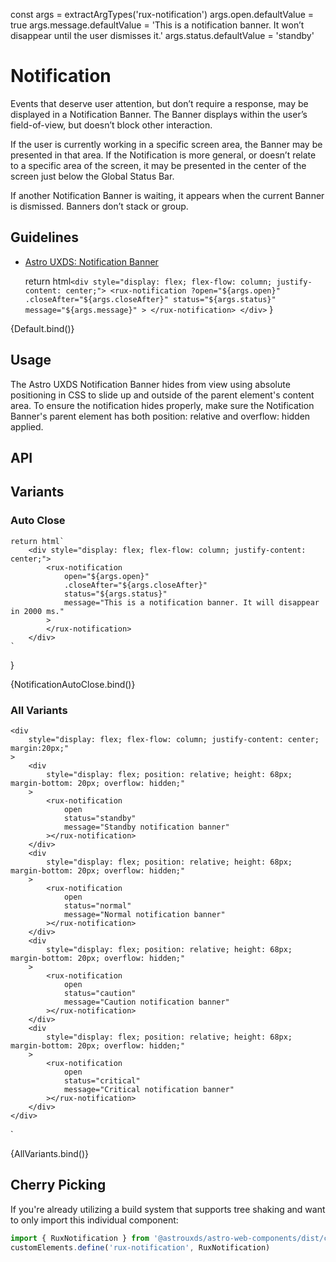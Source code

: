 const args = extractArgTypes('rux-notification')
args.open.defaultValue = true
args.message.defaultValue = 'This is a notification banner. It won’t disappear until the user dismisses it.'
args.status.defaultValue = 'standby'

<Meta
    title="Components/Notification"
    component="rux-notification"
    argTypes={args}
/>

# Notification

Events that deserve user attention, but don’t require a response, may be displayed in a Notification Banner. The Banner displays within the user’s field-of-view, but doesn’t block other interaction.

If the user is currently working in a specific screen area, the Banner may be presented in that area. If the Notification is more general, or doesn’t relate to a specific area of the screen, it may be presented in the center of the screen just below the Global Status Bar.

If another Notification Banner is waiting, it appears when the current Banner is dismissed. Banners don’t stack or group.

## Guidelines

-   [Astro UXDS: Notification Banner](https://www.astrouxds.com/ui-components/notification-banner)

    return html`
        <div style="display: flex; flex-flow: column; justify-content: center;">
            <rux-notification
                ?open="${args.open}"
                .closeAfter="${args.closeAfter}"
                status="${args.status}"
                message="${args.message}"
            >
            </rux-notification>
        </div>
    `
}

<Canvas>
    <Story name="Default">
      {Default.bind()}
    </Story>
</Canvas>


## Usage

The Astro UXDS Notification Banner hides from view using absolute positioning in CSS to slide up and outside of the parent element's content area. To ensure the notification hides properly, make sure the Notification Banner's parent element has both position: relative and overflow: hidden applied.

## API

<ArgsTable of="rux-notification"/>

## Variants

### Auto Close

    return html`
        <div style="display: flex; flex-flow: column; justify-content: center;">
            <rux-notification
                open="${args.open}"
                .closeAfter="${args.closeAfter}"
                status="${args.status}"
                message="This is a notification banner. It will disappear in 2000 ms."
            >
            </rux-notification>
        </div>
    `
}

<Canvas>
    <Story
      args={{
        open: true,
        closeAfter: 2000
      }}
      name="Auto Close"
    >
        {NotificationAutoClose.bind()}
    </Story>
</Canvas>

### All Variants
    <div
        style="display: flex; flex-flow: column; justify-content: center; margin:20px;"
    >
        <div
            style="display: flex; position: relative; height: 68px; margin-bottom: 20px; overflow: hidden;"
        >
            <rux-notification
                open
                status="standby"
                message="Standby notification banner"
            ></rux-notification>
        </div>
        <div
            style="display: flex; position: relative; height: 68px; margin-bottom: 20px; overflow: hidden;"
        >
            <rux-notification
                open
                status="normal"
                message="Normal notification banner"
            ></rux-notification>
        </div>
        <div
            style="display: flex; position: relative; height: 68px; margin-bottom: 20px; overflow: hidden;"
        >
            <rux-notification
                open
                status="caution"
                message="Caution notification banner"
            ></rux-notification>
        </div>
        <div
            style="display: flex; position: relative; height: 68px; margin-bottom: 20px; overflow: hidden;"
        >
            <rux-notification
                open
                status="critical"
                message="Critical notification banner"
            ></rux-notification>
        </div>
    </div>
`

<Canvas>
    <Story name="All Variants">
        {AllVariants.bind()}
    </Story>
</Canvas>

## Cherry Picking

If you're already utilizing a build system that supports tree shaking and want to only import this individual component:

```js
import { RuxNotification } from '@astrouxds/astro-web-components/dist/components/rux-notification'
customElements.define('rux-notification', RuxNotification)
```
